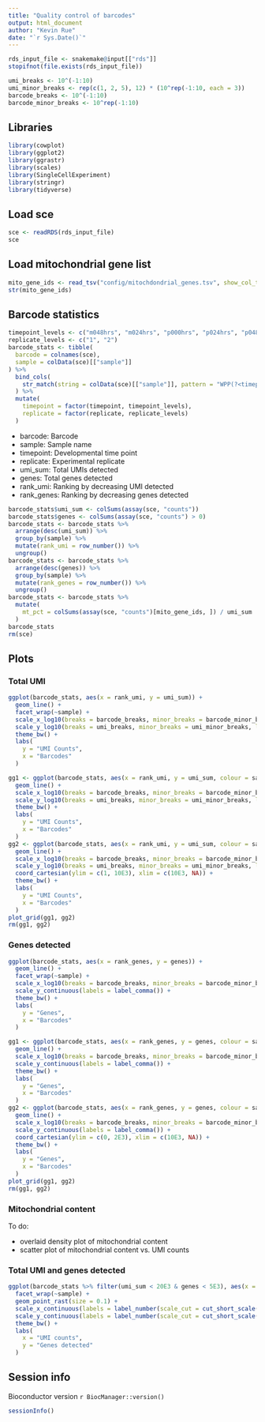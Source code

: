 ```yaml
---
title: "Quality control of barcodes"
output: html_document
author: "Kevin Rue"
date: "`r Sys.Date()`"
---
```


```r
rds_input_file <- snakemake@input[["rds"]]
stopifnot(file.exists(rds_input_file))
```

```r
umi_breaks <- 10^(-1:10)
umi_minor_breaks <- rep(c(1, 2, 5), 12) * (10^rep(-1:10, each = 3))
barcode_breaks <- 10^(-1:10)
barcode_minor_breaks <- 10^rep(-1:10)
```

## Libraries

```r
library(cowplot)
library(ggplot2)
library(ggrastr)
library(scales)
library(SingleCellExperiment)
library(stringr)
library(tidyverse)
```

## Load sce

```r
sce <- readRDS(rds_input_file)
sce
```

## Load mitochondrial gene list

```r
mito_gene_ids <- read_tsv("config/mitochdondrial_genes.tsv", show_col_types = FALSE)[["gene_id"]]
str(mito_gene_ids)
```

## Barcode statistics

```r
timepoint_levels <- c("m048hrs", "m024hrs", "p000hrs", "p024hrs", "p048hrs", "p072hrs", "p096hrs", "p120hrs")
replicate_levels <- c("1", "2")
barcode_stats <- tibble(
  barcode = colnames(sce),
  sample = colData(sce)[["sample"]]
) %>% 
  bind_cols(
    str_match(string = colData(sce)[["sample"]], pattern = "WPP(?<timepoint>[mp][[:digit:]]{3}hrs)_rep(?<replicate>[[:digit:]]{1})")[, -1]
  ) %>% 
  mutate(
    timepoint = factor(timepoint, timepoint_levels),
    replicate = factor(replicate, replicate_levels)
  )
```

- barcode: Barcode
- sample: Sample name
- timepoint: Developmental time point
- replicate: Experimental replicate
- umi_sum: Total UMIs detected
- genes: Total genes detected
- rank_umi: Ranking by decreasing UMI detected
- rank_genes: Ranking by decreasing genes detected

```r
barcode_stats$umi_sum <- colSums(assay(sce, "counts"))
barcode_stats$genes <- colSums(assay(sce, "counts") > 0)
barcode_stats <- barcode_stats %>% 
  arrange(desc(umi_sum)) %>% 
  group_by(sample) %>% 
  mutate(rank_umi = row_number()) %>% 
  ungroup()
barcode_stats <- barcode_stats %>% 
  arrange(desc(genes)) %>% 
  group_by(sample) %>% 
  mutate(rank_genes = row_number()) %>% 
  ungroup()
barcode_stats <- barcode_stats %>% 
  mutate(
    mt_pct = colSums(assay(sce, "counts")[mito_gene_ids, ]) / umi_sum
  )
barcode_stats
rm(sce)
```

## Plots

### Total UMI

```r
ggplot(barcode_stats, aes(x = rank_umi, y = umi_sum)) +
  geom_line() +
  facet_wrap(~sample) +
  scale_x_log10(breaks = barcode_breaks, minor_breaks = barcode_minor_breaks, labels = label_number(scale_cut = cut_short_scale())) +
  scale_y_log10(breaks = umi_breaks, minor_breaks = umi_minor_breaks, labels = label_number(scale_cut = cut_short_scale())) +
  theme_bw() +
  labs(
    y = "UMI Counts",
    x = "Barcodes"
  )
```

```r
gg1 <- ggplot(barcode_stats, aes(x = rank_umi, y = umi_sum, colour = sample)) +
  geom_line() +
  scale_x_log10(breaks = barcode_breaks, minor_breaks = barcode_minor_breaks, labels = label_number(scale_cut = cut_short_scale())) +
  scale_y_log10(breaks = umi_breaks, minor_breaks = umi_minor_breaks, labels = label_number(scale_cut = cut_short_scale())) +
  theme_bw() +
  labs(
    y = "UMI Counts",
    x = "Barcodes"
  )
gg2 <- ggplot(barcode_stats, aes(x = rank_umi, y = umi_sum, colour = sample)) +
  geom_line() +
  scale_x_log10(breaks = barcode_breaks, minor_breaks = barcode_minor_breaks, labels = label_number(scale_cut = cut_short_scale())) +
  scale_y_log10(breaks = umi_breaks, minor_breaks = umi_minor_breaks, labels = label_number(scale_cut = cut_short_scale())) +
  coord_cartesian(ylim = c(1, 10E3), xlim = c(10E3, NA)) +
  theme_bw() +
  labs(
    y = "UMI Counts",
    x = "Barcodes"
  )
plot_grid(gg1, gg2)
rm(gg1, gg2)
```

### Genes detected

```r
ggplot(barcode_stats, aes(x = rank_genes, y = genes)) +
  geom_line() +
  facet_wrap(~sample) +
  scale_x_log10(breaks = barcode_breaks, minor_breaks = barcode_minor_breaks, labels = label_number(scale_cut = cut_short_scale())) +
  scale_y_continuous(labels = label_comma()) +
  theme_bw() +
  labs(
    y = "Genes",
    x = "Barcodes"
  )
```

```r
gg1 <- ggplot(barcode_stats, aes(x = rank_genes, y = genes, colour = sample)) +
  geom_line() +
  scale_x_log10(breaks = barcode_breaks, minor_breaks = barcode_minor_breaks, labels = label_number(scale_cut = cut_short_scale())) +
  scale_y_continuous(labels = label_comma()) +
  theme_bw() +
  labs(
    y = "Genes",
    x = "Barcodes"
  )
gg2 <- ggplot(barcode_stats, aes(x = rank_genes, y = genes, colour = sample)) +
  geom_line() +
  scale_x_log10(breaks = barcode_breaks, minor_breaks = barcode_minor_breaks, labels = label_number(scale_cut = cut_short_scale())) +
  scale_y_continuous(labels = label_comma()) +
  coord_cartesian(ylim = c(0, 2E3), xlim = c(10E3, NA)) +
  theme_bw() +
  labs(
    y = "Genes",
    x = "Barcodes"
  )
plot_grid(gg1, gg2)
rm(gg1, gg2)
```

### Mitochondrial content

To do:

- overlaid density plot of mitochondrial content
- scatter plot of mitochondrial content vs. UMI counts

### Total UMI and genes detected

```r
ggplot(barcode_stats %>% filter(umi_sum < 20E3 & genes < 5E3), aes(x = umi_sum, y = genes)) +
  facet_wrap(~sample) +
  geom_point_rast(size = 0.1) +
  scale_x_continuous(labels = label_number(scale_cut = cut_short_scale())) +
  scale_y_continuous(labels = label_number(scale_cut = cut_short_scale())) +
  theme_bw() +
  labs(
    x = "UMI counts",
    y = "Genes detected"
  )
```

## Session info

Bioconductor version `r BiocManager::version()`

```r
sessionInfo()
```
